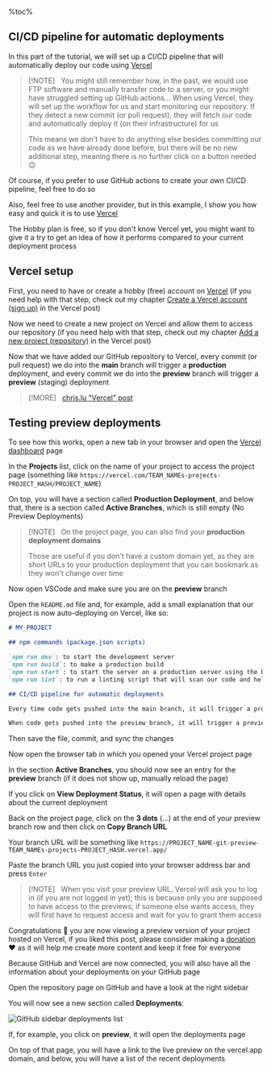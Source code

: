 %toc%

<article>

# CI/CD pipeline for automatic deployments

In this part of the tutorial, we will set up a CI/CD pipeline that will automatically deploy our code using [Vercel](https://vercel.com)

> [!NOTE]  
> You might still remember how, in the past, we would use FTP software and manually transfer code to a server, or you might have struggled setting up GitHub actions... When using Vercel, they will set up the workflow for us and start monitoring our repository. If they detect a new commit (or pull request), they will fetch our code and automatically deploy it (on their infrastructure) for us
>
> This means we don't have to do anything else besides committing our code as we have already done before, but there will be no new additional step, meaning there is no further click on a button needed 😉

Of course, if you prefer to use GitHub actions to create your own CI/CD pipeline, feel free to do so

Also, feel free to use another provider, but in this example, I show you how easy and quick it is to use [Vercel](https://vercel.com)

The Hobby plan is free, so if you don't know Vercel yet, you might want to give it a try to get an idea of how it performs compared to your current deployment process

## Vercel setup

First, you need to have or create a hobby (free) account on [Vercel](https://vercel.com) (if you need help with that step, check out my chapter [Create a Vercel account (sign up)](/web_development/posts/vercel#create-an-account-sign-up) in the Vercel post)

Now we need to create a new project on Vercel and allow them to access our repository (if you need help with that step, check out my chapter [Add a new project (repository)](/web_development/posts/vercel#add-a-new-project-repository) in the Vercel post)

Now that we have added our GitHub repository to Vercel, every commit (or pull request) we do into the **main** branch will trigger a **production** deployment, and every commit we do into the **preview** branch will trigger a **preview** (staging) deployment

> [!MORE]  
> [chris.lu "Vercel" post](/web_development/posts/vercel)

## Testing preview deployments

To see how this works, open a new tab in your browser and open the [Vercel dashboard](https://vercel.com/dashboard) page

In the **Projects** list, click on the name of your project to access the project page (something like `https://vercel.com/TEAM_NAMEs-projects-PROJECT_HASH/PROJECT_NAME`)

On top, you will have a section called **Production Deployment**, and below that, there is a section called **Active Branches**, which is still empty (No Preview Deployments)

> [!NOTE]  
> On the project page, you can also find your **production deployment domains**
>  
> Those are useful if you don't have a custom domain yet, as they are short URLs to your production deployment that you can bookmark as they won't change over time

Now open VSCode and make sure you are on the **preview** branch

Open the `README.md` file and, for example, add a small explanation that our project is now auto-deploying on Vercel, like so:

```md showLineNumbers {10-12}
# MY_PROJECT

## npm commands (package.json scripts)

`npm run dev`: to start the development server  
`npm run build`: to make a production build  
`npm run start`: to start the server on a production server using the build we made with the previous command  
`npm run lint`: to run a linting script that will scan our code and help us find problems in our code  

## CI/CD pipeline for automatic deployments

Every time code gets pushed into the main branch, it will trigger a production deployment

When code gets pushed into the preview branch, it will trigger a preview deployment

```

Then save the file, commit, and sync the changes

Now open the browser tab in which you opened your Vercel project page

In the section **Active Branches**, you should now see an entry for the **preview** branch (if it does not show up, manually reload the page)

If you click on **View Deployment Status**, it will open a page with details about the current deployment

Back on the project page, click on the **3 dots** (...) at the end of your preview branch row and then click on **Copy Branch URL**

Your branch URL will be something like `https://PROJECT_NAME-git-preview-TEAM_NAMEs-projects-PROJECT_HASH.vercel.app/`

Paste the branch URL you just copied into your browser address bar and press `Enter`

> [!NOTE]  
> When you visit your preview URL, Vercel will ask you to log in (if you are not logged in yet); this is because only you are supposed to have access to the previews; if someone else wants access, they will first have to request access and wait for you to grant them access

Congratulations 🎉 you are now viewing a preview version of your project hosted on Vercel, if you liked this post, please consider making a [donation](https://buymeacoffee.com/chriswwweb) ❤️ as it will help me create more content and keep it free for everyone

Because GitHub and Vercel are now connected, you will also have all the information about your deployments on your GitHub page

Open the repository page on GitHub and have a look at the right sidebar

You will now see a new section called **Deployments**:

![GitHub sidebar deployments list](../../../../../public/assets/images/app/web_development/tutorials/next-js-static-mdx-blog/github_project_sidebar_deployments_list.png)

If, for example, you click on **preview**, it will open the deployments page

On top of that page, you will have a link to the live preview on the vercel.app domain, and below, you will have a list of the recent deployments

</article>

